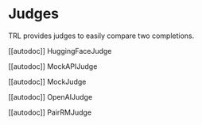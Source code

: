 # Judges

TRL provides judges to easily compare two completions.

[[autodoc]] HuggingFaceJudge

[[autodoc]] MockAPIJudge

[[autodoc]] MockJudge

[[autodoc]] OpenAIJudge

[[autodoc]] PairRMJudge
